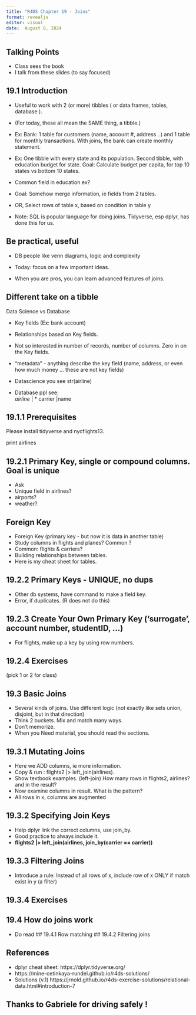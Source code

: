 ```yaml
---
title: "R4DS Chapter 19 - Joins"
format: revealjs
editor: visual
date:  August 8, 2024
---
```


## Talking Points

-   Class sees the book
-   I talk from these slides (to say focused)

## 19.1 Introduction

::: incremental
-   Useful to work with 2 (or more) tibbles ( or data.frames, tables, database ).

-   (For today, these all mean the SAME thing, a tibble.)

-   Ex: Bank: 1 table for customers (name, account #, address ..) and 1 table for monthly transactions. With joins, the bank can create monthly statement.

-   Ex: One tibble with every state and its population. Second tibble, with education budget for state. Goal: Calculate budget per capita, for top 10 states vs bottom 10 states.

-   Common field in education ex?

-   Goal: Somehow merge information, ie fields from 2 tables.

-   OR, Select rows of table x, based on condition in table y

-   Note: SQL is popular language for doing joins. Tidyverse, esp dplyr, has done this for us.
:::

## Be practical, useful

::: incremental
-   DB people like venn diagrams, logic and complexity

-   Today: focus on a few important ideas.

-   When you are pros, you can learn advanced features of joins.
:::

## Different take on a tibble

Data Science vs Database

::: incremental
-   Key fields (Ex: bank account)

-   Relationships based on Key fields.

-   Not so interested in number of records, number of columns. Zero in on the Key fields.

-   "metadata" - anything describe the key field (name, address, or even how much money ... these are not key fields)

-   Datascience you see str(airline)

-   Database ppl see:\
    *airline* \| \* carrier \|name
:::

## 19.1.1 Prerequisites

Please install tidyverse and nycflights13.

print airlines

## 19.2.1 Primary Key, single or compound columns. Goal is unique

::: incremental
-   Ask
-   Unique field in airlines?
-   airports?
-   weather?
:::

## Foreign Key

::: incremental
-   Foreign Key (primary key - but now it is data in another table)
-   Study columns in flights and planes? Common ?
-   Common: flights & carriers?
-   Building relationships between tables.
-   Here is my cheat sheet for tables.
:::

## 19.2.2 Primary Keys - UNIQUE, no dups

-   Other db systems, have command to make a field key.
-   Error, if duplicates. (R does not do this)

## 19.2.3 Create Your Own Primary Key ('surrogate', account number, studentID, ...)

-   For flights, make up a key by using row numbers.

## 19.2.4 Exercises

(pick 1 or 2 for class)

## 19.3 Basic Joins

-   Several kinds of joins. Use different logic (not exactly like sets union, disjoint, but in that direction)
-   Think 2 buckets. Mix and match many ways.\
-   Don't memorize.\
-   When you Need material, you should read the sections.

## 19.3.1 Mutating Joins

-   Here we ADD columns, ie more information.
-   Copy & run : flights2 \|\> left_join(airlines).\
-   Show textbook examples. (left-join) How many rows in flights2, airlines? and in the result?
-   Now examine columns in result. What is the pattern?
-   All rows in x, columns are augmented

## 19.3.2 Specifying Join Keys

-   Help dplyr link the correct columns, use join_by.
-   Good practice to always include it.
-   **flights2 \|\> left_join(airlines, join_by(carrier == carrier))**

## 19.3.3 Filtering Joins

-   Introduce a rule: Instead of all rows of x, include row of x ONLY if match exist in y (a filter)

## 19.3.4 Exercises

## 19.4 How do joins work

-   Do read \## 19.4.1 Row matching \## 19.4.2 Filtering joins

## References

-   dplyr cheat sheet: https://dplyr.tidyverse.org/
-   https://mine-cetinkaya-rundel.github.io/r4ds-solutions/
-   Solutions (v.1) https://jrnold.github.io/r4ds-exercise-solutions/relational-data.html#introduction-7

## Thanks to Gabriele for driving safely !
